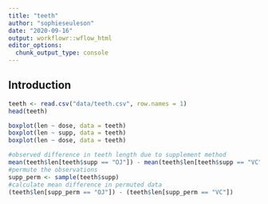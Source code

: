 ```yaml
---
title: "teeth"
author: "sophieseuleson"
date: "2020-09-16"
output: workflowr::wflow_html
editor_options:
  chunk_output_type: console
---
```


## Introduction

```r
teeth <- read.csv("data/teeth.csv", row.names = 1)
head(teeth)
```

```r
boxplot(len ~ dose, data = teeth)
boxplot(len ~ supp, data = teeth)
boxplot(len ~ dose, data = teeth)
```

```r
#observed difference in teeth length due to supplement method
mean(teeth$len[teeth$supp == "OJ"]) - mean(teeth$len[teeth$supp == "VC"])
#permute the observations
supp_perm <- sample(teeth$supp)
#calculate mean difference in permuted data
(teeth$len[supp_perm == "OJ"]) - (teeth$len[supp_perm == "VC"])
```



